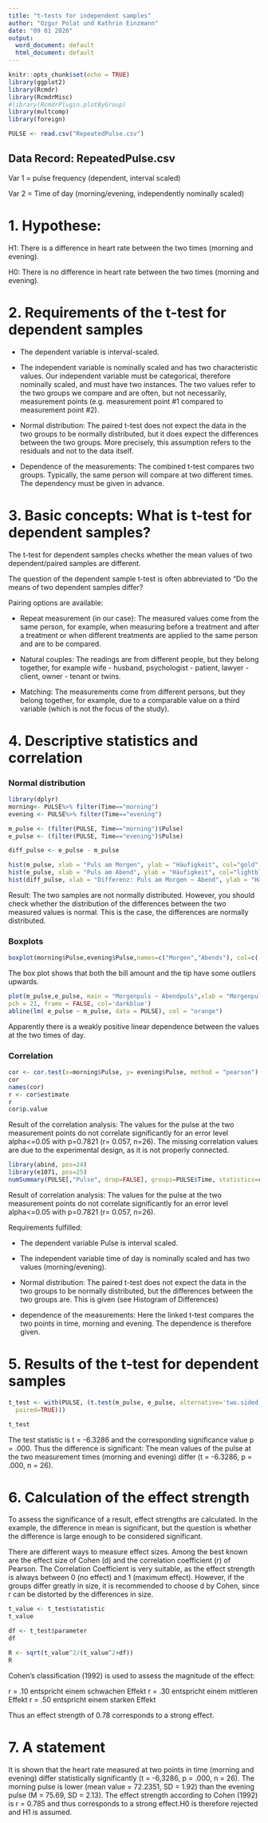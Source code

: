 ---
title: "t-tests for independent samples"
author: "Ozgur Polat und Kathrin Einzmann"
date: "09 01 2020"
output:
  word_document: default
  html_document: default
---

```{r setup, include=FALSE}
knitr::opts_chunk$set(echo = TRUE)
library(ggplot2)
library(Rcmdr)
library(RcmdrMisc)
#library(RcmdrPlugin.plotByGroup)
library(multcomp)
library(foreign)

PULSE <- read.csv("RepeatedPulse.csv")

```

## Data Record: RepeatedPulse.csv

Var 1 = pulse frequency (dependent, interval scaled)

Var 2 = Time of day (morning/evening, independently nominally scaled)

1. Hypothese:
==============

H1: There is a difference in heart rate between the two times (morning and evening). 

H0: There is no difference in heart rate between the two times (morning and evening).


2.	Requirements of the t-test for dependent samples
====================================================

- The dependent variable is interval-scaled.

- The independent variable is nominally scaled and has two characteristic values. Our independent variable must be categorical, therefore nominally scaled, and must have two instances. The two values refer to the two groups we compare and are often, but not necessarily, measurement points (e.g. measurement point #1 compared to measurement point #2). 

- Normal distribution: The paired t-test does not expect the data in the two groups to be normally distributed, but it does expect the differences between the two groups. More precisely, this assumption refers to the residuals and not to the data itself. 

- Dependence of the measurements: The combined t-test compares two groups. Typically, the same person will compare at two different times. The dependency must be given in advance. 


3.	Basic concepts: What is t-test for dependent samples?
=========================================================

The t-test for dependent samples checks whether the mean values of two dependent/paired samples are different.

The question of the dependent sample t-test is often abbreviated to "Do the means of two dependent samples differ?

Pairing options are available:

- Repeat measurement (in our case): The measured values come from the same person, for example, when measuring before a treatment and after a treatment or when different treatments are applied to the same person and are to be compared.

- Natural couples: The readings are from different people, but they belong together, for example wife - husband, psychologist - patient, lawyer - client, owner - tenant or twins.

- Matching: The measurements come from different persons, but they belong together, for example, due to a comparable value on a third variable (which is not the focus of the study).

4.	Descriptive statistics and correlation
==========================================

### Normal distribution
```{r}
library(dplyr)
morning<- PULSE%>% filter(Time=="morning")
evening <- PULSE%>% filter(Time=="evening")

m_pulse <- (filter(PULSE, Time=="morning")$Pulse)
e_pulse <- (filter(PULSE, Time=="evening")$Pulse)

diff_pulse <- e_pulse - m_pulse

hist(m_pulse, xlab = "Puls am Morgen", ylab = "Häufigkeit", col="gold", nclass = 5)
hist(e_pulse, xlab = "Puls am Abend", ylab = "Häufigkeit", col="lightblue", nclass = 5)
hist(diff_pulse, xlab = "Differenz: Puls am Morgen ~ Abend", ylab = "Häufigkeit", col = "pink", nclass = 5)

```

Result: The two samples are not normally distributed. However, you should check whether the distribution of the differences between the two measured values is normal. This is the case, the differences are normally distributed.

### Boxplots
```{r}

boxplot(morning$Pulse,evening$Pulse,names=c("Morgen","Abends"), col=c('powderblue', 'mistyrose'),main="Puls")

```

The box plot shows that both the bill amount and the tip have some outliers upwards.

```{r}

plot(m_pulse,e_pulse, main = "Morgenpuls ~ Abendpuls",xlab = "Morgenpuls", ylab = "Abendpuls",
pch = 21, frame = FALSE, col='darkblue')
abline(lm( e_pulse ~ m_pulse, data = PULSE), col = "orange")

```
Apparently there is a weakly positive linear dependence between the values at the two times of day.

### Correlation

```{r}
cor <- cor.test(x=morning$Pulse, y= evening$Pulse, method = "pearson")
cor
names(cor)
r <- cor$estimate
r
cor$p.value

```

Result of the correlation analysis: The values for the pulse at the two measurement points do not correlate significantly for an error level alpha<=0.05 with p=0.7821 (r= 0.057, n=26). The missing correlation values are due to the experimental design, as it is not properly connected.

```{r}
library(abind, pos=24)
library(e1071, pos=25)
numSummary(PULSE[,"Pulse", drop=FALSE], groups=PULSE$Time, statistics=c("mean", "sd", "IQR", "quantiles", "skewness", "kurtosis"), quantiles=c(0,.25,.5,.75,1), type="2")

```

Result of correlation analysis: The values for the pulse at the two measurement points do not correlate significantly for an error level alpha<=0.05 with p=0.7821 (r= 0.057, n=26).

Requirements fulfilled:

- The dependent variable Pulse is interval scaled. 

- The independent variable time of day is nominally scaled and has two values (morning/evening). 

- Normal distribution: The paired t-test does not expect the data in the two groups to be normally distributed, but the differences between the two groups are. This is given (see Histogram of Differences)

- dependence of the measurements: Here the linked t-test compares the two points in time, morning and evening. The dependence is therefore given.

5.	Results of the t-test for dependent samples
===============================================

```{r}
t_test <- with(PULSE, (t.test(m_pulse, e_pulse, alternative='two.sided', conf.level=.95, 
  paired=TRUE)))

t_test

```

The test statistic is t = -6.3286 and the corresponding significance value p = .000. Thus the difference is significant: The mean values of the pulse at the two measurement times (morning and evening) differ (t = -6.3286, p = .000, n = 26).

6.	Calculation of the effect strength
======================================

To assess the significance of a result, effect strengths are calculated. In the example, the difference in mean is significant, but the question is whether the difference is large enough to be considered significant.

There are different ways to measure effect sizes. Among the best known are the effect size of Cohen (d) and the correlation coefficient (r) of Pearson. The Correlation Coefficient is very suitable, as the effect strength is always between 0 (no effect) and 1 (maximum effect). However, if the groups differ greatly in size, it is recommended to choose d by Cohen, since r can be distorted by the differences in size.

```{r}
t_value <- t_test$statistic
t_value

df <- t_test$parameter
df

R <- sqrt(t_value^2/(t_value^2+df))
R

```
Cohen's classification (1992) is used to assess the magnitude of the effect:

r = .10 entspricht einem schwachen Effekt
r = .30 entspricht einem mittleren Effekt
r = .50 entspricht einem starken Effekt

Thus an effect strength of 0.78 corresponds to a strong effect.

7.	A statement
===============
It is shown that the heart rate measured at two points in time (morning and evening) differ statistically significantly (t = -6,3286, p = .000, n = 26). The morning pulse is lower (mean value = 72.2351, SD = 1.92) than the evening pulse (M = 75.69, SD = 2.13). The effect strength according to Cohen (1992) is r = 0.785 and thus corresponds to a strong effect.H0 is therefore rejected and H1 is assumed.



